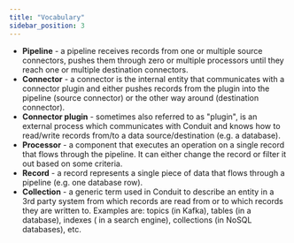 ```yaml
---
title: "Vocabulary"
sidebar_position: 3
---
```


* **Pipeline** - a pipeline receives records from one or multiple source
  connectors, pushes them through zero or multiple processors until they reach
  one or multiple destination connectors.
* **Connector** - a connector is the internal entity that communicates with a
  connector plugin and either pushes records from the plugin into the pipeline
  (source connector) or the other way around (destination connector).
* **Connector plugin** - sometimes also referred to as "plugin", is an external
  process which communicates with Conduit and knows how to read/write records
  from/to a data source/destination (e.g. a database).
* **Processor** - a component that executes an operation on a single record that
  flows through the pipeline. It can either change the record or filter it out
  based on some criteria.
* **Record** - a record represents a single piece of data that flows through a
  pipeline (e.g. one database row).
* **Collection** - a generic term used in Conduit to describe an entity in a
  3rd party system from which records are read from or to which records they are
  written to. Examples are: topics (in Kafka), tables (in a database), indexes (
  in a search engine), collections (in NoSQL databases), etc.
